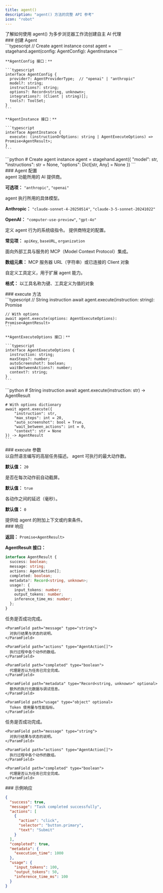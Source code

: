 ```yaml
---
title: agent()
description: "agent() 方法的完整 API 参考"
icon: "robot"
---
```


<CardGroup cols={1}>
  <Card title="Agent" icon="robot" href="/zh/basics/agent">
    了解如何使用 agent() 为多步浏览器工作流创建自主 AI 代理
  </Card>
</CardGroup>

<div id="agent-creation">
  ### 创建 Agent
</div>

<Tabs>
  <Tab title="TypeScript">
    ```typescript
    // Create agent instance
    const agent = stagehand.agent(config: AgentConfig): AgentInstance
    ```

    **AgentConfig 接口：**

    ```typescript
    interface AgentConfig {
      provider?: AgentProviderType;  // "openai" | "anthropic"
      model?: string;
      instructions?: string;
      options?: Record<string, unknown>;
      integrations?: (Client | string)[];
      tools?: ToolSet;
    }
    ```

    **AgentInstance 接口：**

    ```typescript
    interface AgentInstance {
      execute: (instructionOrOptions: string | AgentExecuteOptions) => Promise<AgentResult>;
    }
    ```
  </Tab>

  <Tab title="Python">
    ```python
    # Create agent instance
    agent = stagehand.agent({
        "model": str,
        "instructions": str = None,
        "options": Dict[str, Any] = None
    })
    ```
  </Tab>
</Tabs>

<div id="agent-configuration">
  ### Agent 配置
</div>

<ParamField path="provider" type="AgentProviderType" optional>
  agent 功能所用的 AI 提供商。

  **可选项：** `"anthropic"`, `"openai"`
</ParamField>

<ParamField path="model" type="string" optional>
  agent 执行所用的具体模型。

  **Anthropic：** `"claude-sonnet-4-20250514"`, `"claude-3-5-sonnet-20241022"`

  **OpenAI：** `"computer-use-preview"`, `"gpt-4o"`
</ParamField>

<ParamField path="instructions" type="string" optional>
  定义 agent 行为的系统级指令。
</ParamField>

<ParamField path="options" type="Record<string, unknown>" optional>
  提供商特定的配置。

  **常见项：** `apiKey`, `baseURL`, `organization`
</ParamField>

<ParamField path="integrations" type="(Client | string)[]" optional>
  面向外部工具与服务的 MCP（Model Context Protocol）集成。

  **数组元素：** MCP 服务器 URL（字符串）或已连接的 Client 对象
</ParamField>

<ParamField path="tools" type="ToolSet" optional>
  自定义工具定义，用于扩展 agent 能力。

  **格式：** 以工具名称为键、工具定义为值的对象
</ParamField>

<div id="execute-method">
  ### execute 方法
</div>

<Tabs>
  <Tab title="TypeScript">
    ```typescript
    // String instruction
    await agent.execute(instruction: string): Promise<AgentResult>

    // With options
    await agent.execute(options: AgentExecuteOptions): Promise<AgentResult>
    ```

    **AgentExecuteOptions 接口：**

    ```typescript
    interface AgentExecuteOptions {
      instruction: string;
      maxSteps?: number;
      autoScreenshot?: boolean;
      waitBetweenActions?: number;
      context?: string;
    }
    ```
  </Tab>

  <Tab title="Python">
    ```python
    # String instruction
    await agent.execute(instruction: str) -> AgentResult

    # With options dictionary
    await agent.execute({
        "instruction": str,
        "max_steps": int = 20,
        "auto_screenshot": bool = True,
        "wait_between_actions": int = 0,
        "context": str = None
    }) -> AgentResult
    ```
  </Tab>
</Tabs>

<div id="execute-parameters">
  ### execute 参数
</div>

<ParamField path="instruction" type="string" required>
  以自然语言编写的高层任务描述。
</ParamField>

<ParamField path="maxSteps" type="number" optional>
  agent 可执行的最大动作数。

  **默认值：** `20`
</ParamField>

<ParamField path="autoScreenshot" type="boolean" optional>
  是否在每次动作前自动截屏。

  **默认值：** `true`
</ParamField>

<ParamField path="waitBetweenActions" type="number" optional>
  各动作之间的延迟（毫秒）。

  **默认值：** `0`
</ParamField>

<ParamField path="context" type="string" optional>
  提供给 agent 的附加上下文或约束条件。
</ParamField>

<div id="response">
  ### 响应
</div>

**返回：** `Promise<AgentResult>`

**AgentResult 接口：**

```typescript
interface AgentResult {
  success: boolean;
  message: string;
  actions: AgentAction[];
  completed: boolean;
  metadata?: Record<string, unknown>;
  usage?: {
    input_tokens: number;
    output_tokens: number;
    inference_time_ms: number;
  };
}
```

<Tabs>
  <Tab title="TypeScript">
    <ParamField path="success" type="boolean">
      任务是否成功完成。
    </ParamField>

    <ParamField path="message" type="string">
      对执行结果与状态的说明。
    </ParamField>

    <ParamField path="actions" type="AgentAction[]">
      执行过程中各个动作的数组。
    </ParamField>

    <ParamField path="completed" type="boolean">
      代理是否认为任务已完全完成。
    </ParamField>

    <ParamField path="metadata" type="Record<string, unknown>" optional>
      额外的执行元数据与调试信息。
    </ParamField>

    <ParamField path="usage" type="object" optional>
      Token 使用量与性能指标。
    </ParamField>
  </Tab>

  <Tab title="Python">
    <ParamField path="success" type="boolean">
      任务是否成功完成。
    </ParamField>

    <ParamField path="message" type="string">
      对执行结果与状态的说明。
    </ParamField>

    <ParamField path="actions" type="AgentAction[]">
      执行过程中各个动作的数组。
    </ParamField>

    <ParamField path="completed" type="boolean">
      代理是否认为任务已完全完成。
    </ParamField>
  </Tab>
</Tabs>

<div id="example-response">
  ### 示例响应
</div>

```json
{
  "success": true,
  "message": "Task completed successfully",
  "actions": [
    {
      "action": "click",
      "selector": "button.primary",
      "text": "Submit"
    }
  ],
  "completed": true,
  "metadata": {
    "execution_time": 1000
  },
  "usage": {
    "input_tokens": 100,
    "output_tokens": 50,
    "inference_time_ms": 100
  }
}
```